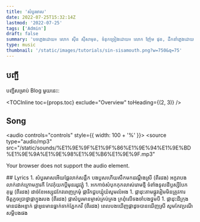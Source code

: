 ```yaml
---
title: 'សំបួរមាស'
date: 2022-07-25T15:32:14Z
lastmod: '2022-07-25'
tags: ['Admin']
draft: false
summary: 'បទភ្លេងដោយ៖ លោក ស៊ីន ស៊ីសាមុត, ទំនុកច្រៀងដោយ៖​​ លោក ញ៉ែម ផុន, ដឹកនាំភ្លេងដោយ៖លោក ហេង ហួវេង, ច្រៀងដោយ៖លោក ស៊ីន ស៊ីសាមុត'
type: music
thumbnail: '/static/images/tutorials/sin-sisamouth.png?w=750&q=75'
---
```


## បញ្ជី

បញ្ជីសម្រាប់ Blog មួយនេះ:

<TOCInline toc={props.toc} exclude="Overview" toHeading={(2, 3)} />

## Song

<audio controls="controls" style={{ width: 100 + '%' }}>
  <source
    type="audio/mp3"
    src="/static/sounds/%E1%9E%9F%E1%9F%86%E1%9E%94%E1%9E%BD%E1%9E%9A%E1%9E%98%E1%9E%B6%E1%9E%9F.mp3"
  ></source>
  <p>Your browser does not support the audio element.</p>
</audio>
## Lyrics 
1. សំបួរមាសអើយផ្លែលាក់សន្លឹក បងបួសហើយសឹកមកដណ្ដឹងស្រី (ពីរដង) អក្ខរាបងលាក់ដាក់ក្រោមក្ដារកី កែវកុំយកប្ដីមុនរដូវភ្ជុំ
1. អកកាច់សំបុកកុកលាស់រោមថ្មី ទំពាំងទូលដីឫស្សីបែកគុម្ព (ពីរដង) ដាច់ខែអស្សុជកែវពេញក្រមុំ ផ្ការីកជួបឃ្មុំយំសូមលំអង
1. ផ្កាដុះតាមផ្លូវរៀមមិនត្រូវការ ចិត្តកួចប្រាថ្នាផ្កាក្នុងរបង (ពីរដង) ផ្កាសំបួរមានម្ចាស់គ្រប់គ្រង ក្រពុំលើទងចាំបងថ្នមបី
1. ផ្កាដុះដីក្រុងមានជង់អន្ទាក់ ផ្កាអូនមានធ្នាក់ទាក់ភ្នែកកវី (ពីរដង) ពេលបងឃើញផ្កាដូចបានឃើញស្រី សូមកែវប្រណីសម្ដីបងផង
